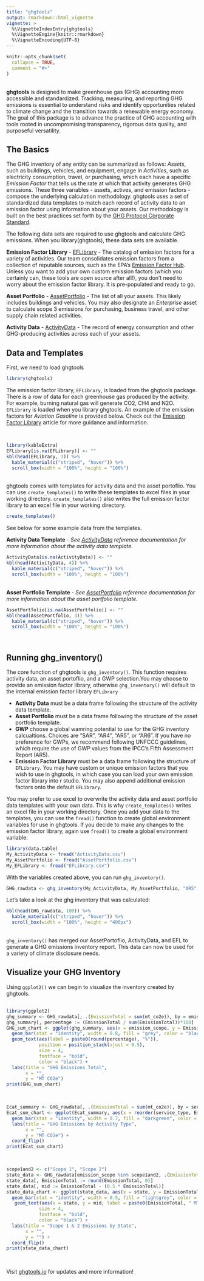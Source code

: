 ```yaml
---
title: "ghgtools"
output: rmarkdown::html_vignette
vignette: >
  %\VignetteIndexEntry{ghgtools}
  %\VignetteEngine{knitr::rmarkdown}
  %\VignetteEncoding{UTF-8}
---
```


```r
knitr::opts_chunk$set(
  collapse = TRUE,
  comment = "#>"
)
```

<br>
**ghgtools** is designed to make greenhouse gas (GHG) accounting more accessible and standardized. Tracking, measuring, and reporting GHG emissions is essential to understand risks and identify opportunities related to climate change and the transition towards a renewable energy economy. The goal of this package is to advance the practice of GHG accounting with tools rooted in uncompromising transparency, rigorous data quality, and purposeful versatility. 

## The Basics

The GHG inventory of any entity can be summarized as follows: _Assets_, such as buildings, vehicles, and equipment, engage in _Activities_, such as electricity consumption, travel, or purchasing, which each have a specific _Emission Factor_ that tells us the rate at which that activity generates GHG emissions. These three variables - assets, actives, and emission factors - compose the underlying calculation methodology. ghgtools uses a set of standardized data templates to match each record of activity data to an emission factor using information about your assets. Our methodology is built on the best practices set forth by the [GHG Protocol Corporate Standard](https://ghgprotocol.org/corporate-standard).

The following data sets are required to use ghgtools and calculate GHG emissions. When you library(ghgtools), these data sets are available.

**Emission Factor Library** - [EFLibrary](https://ghgtools.io/reference/EFLibrary.html) - The catalog of emission factors for a variety of activities. Our team consolidates emission factors from a collection of reputable sources, such as the EPA's [Emission Factor Hub](https://www.epa.gov/climateleadership/ghg-emission-factors-hub). Unless you want to add your own custom emission factors (which you certainly can, these tools are open source after all!), you don't need to worry about the emission factor library. It is pre-populated and ready to go. 

**Asset Portfolio** - [AssetPortfolio](https://ghgtools.io/reference/AssetPortfolio.html) - The list of all your assets. This likely includes buildings and vehicles. You may also designate an _Enterprise_ asset to calculate scope 3 emissions for purchasing, business travel, and other supply chain related activities. 

**Activity Data** - [ActivityData](https://ghgtools.io/reference/ActivityData.html) - The record of energy consumption and other GHG-producing activities across each of your assets. 

## Data and Templates

First, we need to load ghgtools

```r
library(ghgtools)
```

The emission factor library, `EFLibrary`, is loaded from the ghgtools package. There is a row of data for each greenhouse gas produced by the activity. For example, burning natural gas will generate CO2, CH4 and N2O. `EFLibrary` is loaded when you library ghgtools. An example of the emission factors for _Aviation Gasoline_ is provided below. Check out the [Emission Factor Library](https://ghgtools.io/articles/Emission-Factor-Library.html) article for more guidance and information. 

<br>

```r
library(kableExtra)
EFLibrary[is.na(EFLibrary)] <- ""
kbl(head(EFLibrary, 3)) %>%
  kable_material(c("striped", "hover")) %>%
  scroll_box(width = "100%", height = "100%")
```

<br>
ghgtools comes with templates for activity data and the asset portoflio. You can use `create_templates()` to write these templates to excel files in your working directory. `create_templates()` also writes the full emission factor library to an excel file in your working directory. 
<br>

```r
create_templates()
```

See below for some example data from the templates. 

**Activity Data Template** - _See_ [_ActivityData_](https://ghgtools.io/reference/ActivityData.html) _reference documentation for more information about the activity data template._
<br>

```r
ActivityData[is.na(ActivityData)] <- ""
kbl(head(ActivityData, 4)) %>%
  kable_material(c("striped", "hover")) %>%
  scroll_box(width = "100%", height = "100%")
```

<br>
**Asset Portfolio Template** - _See_ [_AssetPortfolio_](https://ghgtools.io/reference/AssetPortfolio.html) _reference documentation for more information about the asset portfolio template._
<br>

```r
AssetPortfolio[is.na(AssetPortfolio)] <- ""
kbl(head(AssetPortfolio, 3)) %>%
  kable_material(c("striped", "hover")) %>%
  scroll_box(width = "100%", height = "100%")
```

<br>

## Running ghg_inventory()

The core function of ghgtools is `ghg_inventory()`. This function requires activity data, an asset portoflio, and a GWP selection.You may choose to provide an emission factor library, otherwise `ghg_inventory()` will default to the internal emission factor library `EFLibrary`

- **Activity Data** must be a data frame following the structure of the activity data template. 
- **Asset Portfolio** must be a data frame following the structure of the asset portfolio template. 
- **GWP** choose a global wamring potential to use for the GHG inventory calcualtions. Choices are “SAR”, “AR4”, “AR5”, or “AR6”. If you have no preference for GWPs, we recommend following UNFCCC guidelines, which require the use of GWP values from the IPCC’s Fifth Assessment Report (AR5). 
- **Emission Factor Library** must be a data frame following the structure of `EFLibrary`. You may have custom or unique emission factors that you wish to use in ghgtools, in which case you can load your own emission factor library into r studio. You may also append additional emission factors onto the default `EFLibrary`. 

You may prefer to use excel to overwrite the activity data and asset portfolio data templates with your own data. This is why `create_templates()` writes an excel file in your working directory. Once you add your data to the templates, you can use the `fread()` function to create global environment variables for use in ghgtools. If you decide to make any changes to the emission factor library, again use `fread()` to create a global environment variable. 
<br>

```r
library(data.table)
My_ActivityData <- fread("ActivityData.csv")
My_AssetPortfolio <- fread("AssetPortfolio.csv")
My_EFLibrary <- fread("EFLibrary.csv")
```

With the variables created above, you can run `ghg_inventory()`.

```r
GHG_rawdata <- ghg_inventory(My_ActivityData, My_AssetPortfolio, "AR5", My_EFLibrary)
```

Let's take a look at the ghg inventory that was calculated:
<br>

```r
kbl(head(GHG_rawdata, 100)) %>%
  kable_material(c("striped", "hover")) %>%
  scroll_box(width = "100%", height = "400px")
```

<br>
`ghg_inventory()` has merged our AssetPortoflio, ActivityData, and EFL to generate a GHG emissions inventory report. This data can now be used for a variety of climate disclosure needs. 

## Visualize your GHG Inventory

Using `ggplot2()` we can begin to visualize the inventory created by ghgtools.  
<br>

```r
library(ggplot2)
ghg_summary <- GHG_rawdata[, .(EmissionTotal = sum(mt_co2e)), by = emission_scope]
ghg_summary[, percentage := (EmissionTotal / sum(EmissionTotal))*100]
GHG_sum_chart <- ggplot(ghg_summary, aes(x = emission_scope, y = EmissionTotal)) +
  geom_bar(stat = "identity", width = 0.8, fill = "grey", color = "black") +
  geom_text(aes(label = paste0(round(percentage), "%")),
            position = position_stack(vjust = 0.5),
            size = 4,
            fontface = "bold",
            color = "black") +
  labs(title = "GHG Emissions Total",
       x = "",
       y = "MT CO2e")
print(GHG_sum_chart)
```

<br>

```r
Ecat_summary <- GHG_rawdata[, .(EmissionTotal = sum(mt_co2e)), by = service_type]
Ecat_sum_chart <- ggplot(Ecat_summary, aes(x = reorder(service_type, EmissionTotal), y = EmissionTotal)) +
  geom_bar(stat = "identity", width = 0.7, fill = "darkgreen", color = "black") +
  labs(title = "GHG Emissions by Activity Type",
       x = "",
       y = "MT CO2e") +
  coord_flip()
print(Ecat_sum_chart)
```

<br>

```r
scope1and2 <- c("Scope 1", "Scope 2")
state_data <- GHG_rawdata[emission_scope %in% scope1and2, .(EmissionTotal = sum(mt_co2e)), by = state]
state_data[, EmissionTotal := round(EmissionTotal, 0)]
state_data[, mid := EmissionTotal - (0.5 * EmissionTotal)]
state_data_chart <- ggplot(state_data, aes(x = state, y = EmissionTotal)) +
  geom_bar(stat = "identity", width = 0.5, fill = "lightgrey", color = "black") +
   geom_text(aes(x = state, y = mid, label = paste0(EmissionTotal, " MT CO2e")), 
            size = 4,
            fontface = "bold", 
            color = "black") +
  labs(title = "Scope 1 & 2 Emissions by State",
       x = "",
       y = "") +
  coord_flip()
print(state_data_chart)
```

<br>

Visit [ghgtools.io](ghgtools.io) for updates and more information!
